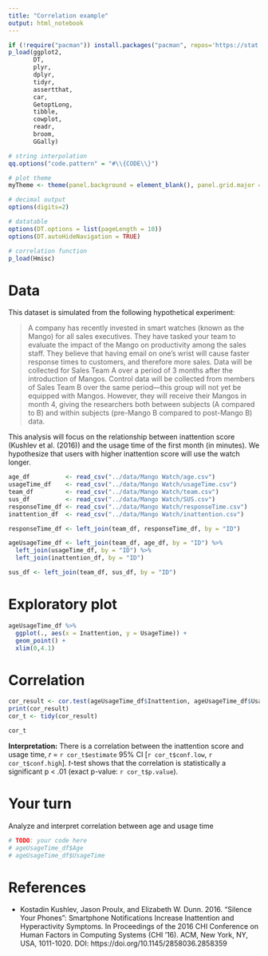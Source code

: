 ```yaml
---
title: "Correlation example"
output: html_notebook
---
```

```r
if (!require("pacman")) install.packages("pacman", repos='https://stat.ethz.ch/CRAN/'); library(pacman)
p_load(ggplot2, 
       DT, 
       plyr,
       dplyr, 
       tidyr,
       assertthat,
       car,
       GetoptLong,
       tibble,
       cowplot,
       readr,
       broom,
       GGally)

# string interpolation
qq.options("code.pattern" = "#\\{CODE\\}") 

# plot theme
myTheme <- theme(panel.background = element_blank(), panel.grid.major = element_line(color="lightgrey", size = 0.2))

# decimal output
options(digits=2)

# datatable
options(DT.options = list(pageLength = 10))
options(DT.autoHideNavigation = TRUE)

# correlation function
p_load(Hmisc)
```

# Data
This dataset is simulated from the following hypothetical experiment:

> A company has recently invested in smart watches (known as the Mango) for all sales executives. They have tasked your team to evaluate the impact of the Mango on productivity among the sales staff. They believe that having email on one’s wrist will cause faster response times to customers, and therefore more sales. 
> Data will be collected for Sales Team A over a period of 3 months after the introduction of Mangos. Control data will be collected from members of Sales Team B over the same period—this group will not yet be equipped with Mangos. However, they will receive their Mangos in month 4, giving the researchers both between subjects (A compared to B) and within subjects (pre-Mango B compared to post-Mango B) data.

This analysis will focus on the relationship between inattention score (Kushlev et al. (2016)) and the usage time of the first month (in minutes). We hypothesize that users with higher inattention score will use the watch longer.

```r
age_df          <- read_csv("../data/Mango Watch/age.csv")
usageTime_df    <- read_csv("../data/Mango Watch/usageTime.csv")
team_df         <- read_csv("../data/Mango Watch/team.csv")
sus_df          <- read_csv("../data/Mango Watch/SUS.csv")
responseTime_df <- read_csv("../data/Mango Watch/responseTime.csv")
inattention_df  <- read_csv("../data/Mango Watch/inattention.csv")

responseTime_df <- left_join(team_df, responseTime_df, by = "ID")

ageUsageTime_df <- left_join(team_df, age_df, by = "ID") %>% 
  left_join(usageTime_df, by = "ID") %>% 
  left_join(inattention_df, by = "ID")

sus_df <- left_join(team_df, sus_df, by = "ID")
```


# Exploratory plot
```r
ageUsageTime_df %>% 
  ggplot(., aes(x = Inattention, y = UsageTime)) +
  geom_point() +
  xlim(0,4.1)
```

# Correlation
```r
cor_result <- cor.test(ageUsageTime_df$Inattention, ageUsageTime_df$UsageTime)
print(cor_result)
cor_t <- tidy(cor_result)
```

```r
cor_t
```


__Interpretation:__ There is a correlation between the inattention score and usage time, *r* = `r cor_t$estimate` 95% CI [`r cor_t$conf.low`, `r cor_t$conf.high`]. *t*-test shows that the correlation is statistically a significant p < .01 (exact p-value: `r cor_t$p.value`).



# Your turn
Analyze and interpret correlation between age and usage time
```r
# TODO: your code here
# ageUsageTime_df$Age
# ageUsageTime_df$UsageTime
```



  
# References

* Kostadin Kushlev, Jason Proulx, and Elizabeth W. Dunn. 2016. "Silence Your Phones": Smartphone Notifications Increase Inattention and Hyperactivity Symptoms. In Proceedings of the 2016 CHI Conference on Human Factors in Computing Systems (CHI '16). ACM, New York, NY, USA, 1011-1020. DOI: https://doi.org/10.1145/2858036.2858359